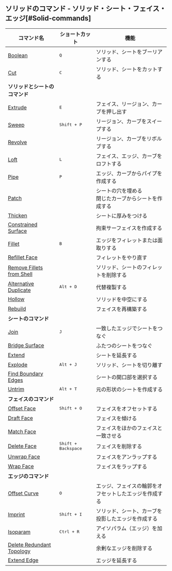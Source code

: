 ## ソリッドのコマンド - ソリッド・シート・フェイス・エッジ[#Solid-commands]
| コマンド名                                                   | ショートカット               | 機能                                                     |
| ------------------------------------------------------------ | ---------------------------- | -------------------------------------------------------- |
| [Boolean](solid/boolean)                                     | <kbd>Q</kbd>                 | ソリッド、シートをブーリアンする                         |
| [Cut](solid/cut)                                             | <kbd>C</kbd>                 | ソリッド、シートをカットする                             |
| **ソリッドとシートのコマンド**                               |                              |                                                          |
| [Extrude](solid/extrude)                                     | <kbd>E</kbd>                 | フェイス、リージョン、カーブを押し出す                   |
| [Sweep](solid/sweep)                                         | <kbd>Shift + P</kbd>         | リージョン、カーブをスイープする                         |
| [Revolve](solid/revolve)                                     |                              | リージョン、カーブをリボルブする                         |
| [Loft](solid/loft)                                           | <kbd>L</kbd>                 | フェイス、エッジ、カーブをロフトする                     |
| [Pipe](solid/pipe)                                           | <kbd>P</kbd>                 | エッジ、カーブからパイプを作成する                       |
| [Patch](solid/patch)                                         |                              | シートの穴を埋める<br />閉じたカーブからシートを作成する |
| [Thicken](solid/thicken)                                     |                              | シートに厚みをつける                                     |
| [Constrained Surface](solid/constrained-surface)             |                              | 拘束サーフェイスを作成する                               |
| [Fillet](solid/fillet)                                       | <kbd>B</kbd>                 | エッジをフィレットまたは面取りする                       |
| [Refillet Face](solid/refillet-face)                         |                              | フィレットをやり直す                                     |
| [Remove Fillets from Shell](solid/remove-fillets-from-shell) |                              | ソリッド、シートのフィレットを削除する                   |
| [Alternative Duplicate](solid/alternative-duplicate)         | <kbd>Alt + D</kbd>           | 代替複製する                                             |
| [Hollow](solid/hollow)                                       |                              | ソリッドを中空にする                                     |
| [Rebuild](solid/rebuild)                                     |                              | フェイスを再構築する                                     |
| **シートのコマンド**                                         |                              |                                                          |
| [Join](solid/join)                                           | <kbd>J</kbd>                 | 一致したエッジでシートをつなぐ                           |
| [Bridge Surface](solid/bridge-surface)                       |                              | ふたつのシートをつなぐ                                   |
| [Extend](solid/extend)                                       |                              | シートを延長する                                         |
| [Explode](solid/explode)                                     | <kbd>Alt + J</kbd>           | ソリッド、シートを切り離す                               |
| [Find Boundary Edges](solid/find-boundary-edges)             |                              | シートの開口部を選択する                                 |
| [Untrim](solid/untrim)                                       | <kbd>Alt + T</kbd>           | 元の形状のシートを作成する                               |
| **フェイスのコマンド**                                       |                              |                                                          |
| [Offset Face](solid/offset-face)                             | <kbd>Shift + O</kbd>         | フェイスをオフセットする                                 |
| [Draft Face](solid/draft-face)                               |                              | フェイスを傾ける                                         |
| [Match Face](solid/match-face)                               |                              | フェイスをほかのフェイスと一致させる                     |
| [Delete Face](solid/delete-face)                             | <kbd>Shift + Backspace</kbd> | フェイスを削除する                                       |
| [Unwrap Face](solid/unwrap-face)                             |                              | フェイスをアンラップする                                 |
| [Wrap Face](solid/wrap-face)                                 |                              | フェイスをラップする                                     |
| **エッジのコマンド**                                         |                              |                                                          |
| [Offset Curve](solid/offset-curve)                           | <kbd>O</kbd>                 | エッジ、フェイスの輪郭をオフセットしたエッジを作成する   |
| [Imprint](solid/imprint)                                     | <kbd>Shift + I</kbd>         | ソリッド、シート、カーブを投影したエッジを作成する       |
| [Isoparam](solid/isoparam)                                   | <kbd>Ctrl + R</kbd>          | アイソパラム（エッジ）を加える                           |
| [Delete Redundant Topology](solid/delete-redundant-topology) |                              | 余剰なエッジを削除する                                   |
| [Extend Edge](solid/extend-edge)                             |                              | エッジを延長する                                         |














